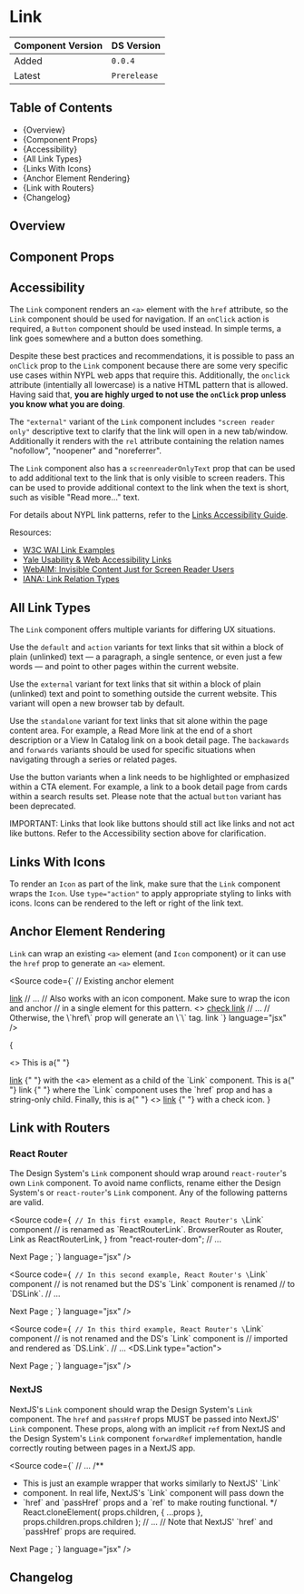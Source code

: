 

<Meta of={LinkStories} />

# Link

| Component Version | DS Version   |
| ----------------- | ------------ |
| Added             | `0.0.4`      |
| Latest            | `Prerelease` |

## Table of Contents

- {<Link href="#overview" target="_self">Overview</Link>}
- {<Link href="#component-props" target="_self">Component Props</Link>}
- {<Link href="#accessibility" target="_self">Accessibility</Link>}
- {<Link href="#all-link-types" target="_self">All Link Types</Link>}
- {<Link href="#links-with-icons" target="_self">Links With Icons</Link>}
- {<Link href="#anchor-element-rendering" target="_self">Anchor Element Rendering</Link>}
- {<Link href="#link-with-routers" target="_self">Link with Routers</Link>}
- {<Link href="#changelog" target="_self">Changelog</Link>}

## Overview

<Description of={LinkStories} />

## Component Props

<Canvas of={LinkStories.WithControls} />

<ArgTypes of={LinkStories.WithControls} />

## Accessibility

The `Link` component renders an `<a>` element with the `href` attribute, so the
`Link` component should be used for navigation. If an `onClick` action is
required, a `Button` component should be used instead. In simple terms, a link
goes somewhere and a button does something.

Despite these best practices and recommendations, it is possible to pass an
`onClick` prop to the `Link` component because there are some very specific use
cases within NYPL web apps that require this. Additionally, the `onclick`
attribute (intentially all lowercase) is a native HTML pattern that is allowed.
Having said that, **you are highly urged to not use the `onClick` prop unless
you know what you are doing**.

The `"external"` variant of the `Link` component includes `"screen reader only"`
descriptive text to clarify that the link will open in a new tab/window.
Additionally it renders with the `rel` attribute containing
the relation names "nofollow", "noopener" and "noreferrer".

<Canvas of={LinkStories.Accessibility} />

The `Link` component also has a `screenreaderOnlyText` prop that can be used to
add additional text to the link that is only visible to screen readers. This can
be used to provide additional context to the link when the text is short, such
as visible "Read more..." text.

For details about NYPL link patterns, refer to the [Links Accessibility
Guide](/?path=/docs/accessibility-guide-links--docs).

Resources:

- [W3C WAI Link Examples](https://www.w3.org/TR/wai-aria-practices-1.1/examples/link/link.html)
- [Yale Usability & Web Accessibility Links](https://usability.yale.edu/web-accessibility/articles/links)
- [WebAIM: Invisible Content Just for Screen Reader Users](https://webaim.org/techniques/css/invisiblecontent/)
- [IANA: Link Relation Types](https://www.iana.org/assignments/link-relations/link-relations.xhtml)

## All Link Types

The `Link` component offers multiple variants for differing UX situations.

Use the `default` and `action` variants for text links that sit within a block
of plain (unlinked) text — a paragraph, a single sentence, or even just a few
words — and point to other pages within the current website.

Use the `external` variant for text links that sit within a block of plain
(unlinked) text and point to something outside the current website. This variant
will open a new browser tab by default.

Use the `standalone` variant for text links that sit alone within the page
content area. For example, a Read More link at the end of a short description or
a View In Catalog link on a book detail page. The `backawards` and `forwards`
variants should be used for specific situations when navigating through a series
or related pages.

Use the button variants when a link needs to be highlighted or emphasized within
a CTA element. For example, a link to a book detail page from cards within a
search results set. Please note that the actual `button` variant has been
deprecated.

IMPORTANT: Links that look like buttons should still act like links and not act
like buttons. Refer to the <Link href="#accessibility"
target="_self">Accessibility</Link> section above for clarification.

<Canvas of={LinkStories.AllLinkTypes} />

## Links With Icons

To render an `Icon` as part of the link, make sure that the `Link` component
wraps the `Icon`. Use `type="action"` to apply appropriate styling to
links with icons. Icons can be rendered to the left or right of the link text.

<Canvas of={LinkStories.LinksWithIcons} />

## Anchor Element Rendering

`Link` can wrap an existing `<a>` element (and `Icon` component) or it
can use the `href` prop to generate an `<a>` element.

<Source
  code={`
// Existing anchor element
<Link type="action">
  <a href="#existing-anchor-tag">link</a>
</Link>
// ...
// Also works with an icon component. Make sure to wrap the icon and anchor
// in a single element for this pattern.
<Link type="action">
  <>
    <Icon name="check" align="left" size="small" />
    <a href="#existing-anchor-tag">check link</a>
  </>
</Link>
// ...
// Otherwise, the \`href\` prop will generate an \`<a>\` tag.
<Link type="action" href="#passed-in-link">
  link
</Link>
`}
  language="jsx"
/>

{

<>
  This is a{" "}
  <Link type="action">
    <a href="#existing-anchor-tag">link</a>
  </Link>{" "}
  with the &lt;a&gt; element as a child of the `Link` component. This is a{" "}
  <Link type="action" href="#passed-in-link">
    link
  </Link>{" "}
  where the `Link` component uses the `href` prop and has a string-only child.
  Finally, this is a{" "}
  <Link type="action">
    <>
      <Icon name="check" align="left" size="small" />
      <a href="#existing-anchor-tag">link</a>
    </>
  </Link>{" "}
  with a check icon.
  <Box mb="20px"></Box>
</>
}

## Link with Routers

### React Router

The Design System's `Link` component should wrap around `react-router`'s own
`Link` component. To avoid name conflicts, rename either the Design System's
or `react-router`'s `Link` component. Any of the following patterns are valid.

<Source
  code={`
// In this first example, React Router's \`Link\` component
// is renamed as \`ReactRouterLink\`.
  BrowserRouter as Router,
  Link as ReactRouterLink,
} from "react-router-dom";
// ...
<Link type="action">
  <ReactRouterLink to="#">Next Page</ReactRouterLink>
</Link>;
`}
  language="jsx"
/>

<Source
  code={`
// In this second example, React Router's \`Link\` component
// is not renamed but the DS's \`Link\` component is renamed
// to \`DSLink\`.
// ...
<DSLink type="action">
  <Link to="#">Next Page</Link>
</DSLink>;
`}
  language="jsx"
/>

<Source
  code={`
// In this third example, React Router's \`Link\` component
// is not renamed and the DS's \`Link\` component is
// imported and rendered as \`DS.Link\`.
// ...
<DS.Link type="action">
  <Link to="#">Next Page</Link>
</DS.Link>;
`}
  language="jsx"
/>

### NextJS

NextJS's `Link` component should wrap the Design System's `Link` component.
The `href` and `passHref` props MUST be passed into NextJS' `Link` component.
These props, along with an implicit `ref` from NextJS and the Design System's
`Link` component `forwardRef` implementation, handle correctly routing between
pages in a NextJS app.

<Source
  code={`
// ...
/**
 * This is just an example wrapper that works similarly to NextJS' \`Link\`
 * component. In real life, NextJS's \`Link\` component will pass down the
 * \`href\` and \`passHref\` props and a \`ref\` to make routing functional.
 */
  React.cloneElement(
    props.children,
    { ...props },
    props.children.props.children
  );
// ...
// Note that NextJS' \`href\` and \`passHref\` props are required.
<NextJsLink href="#" passHref>
  <Link type="action">Next Page</Link>
</NextJsLink>;
`}
  language="jsx"
/>

## Changelog

<ComponentChangelogTable changelogData={changelogData} />
